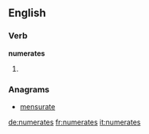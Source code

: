 ==English==

===Verb===
'''numerates'''

# {{third-person singular of|[[numerate]]}}

===Anagrams===
* [[mensurate#English|mensurate]]

[[de:numerates]]
[[fr:numerates]]
[[it:numerates]]